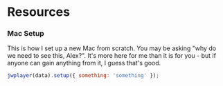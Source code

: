 # Resources

### Mac Setup

This is how I set up a new Mac from scratch. You may be asking "why do we need to see this, Alex?". It's more here for me than it is for you - but if anyone can gain anything from it, I guess that's good.

```javascript
jwplayer(data).setup({ something: 'something' });
```
